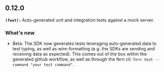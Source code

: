 ## 0.12.0
**`(feat):`** Auto-generated unit and integration tests against a mock server.

### What's new
- Beta: The SDK now generates tests leveraging auto-generated data to test typing, as well as wire-formatting (e.g. the SDKs are sending and receiving data as expected). This comes out of the box within the generated github workflow, as well as through the fern cli: `fern test --command "your test command"`.

